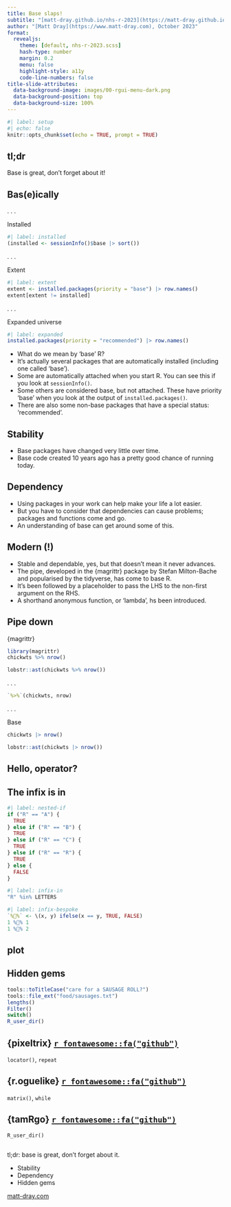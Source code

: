 ```yaml
---
title: Base slaps!
subtitle: "[matt-dray.github.io/nhs-r-2023](https://matt-dray.github.io/nhs-r-2023)"
author: "[Matt Dray](https://www.matt-dray.com), October 2023"
format:
  revealjs:
    theme: [default, nhs-r-2023.scss]
    hash-type: number
    margin: 0.2
    menu: false
    highlight-style: a11y
    code-line-numbers: false
title-slide-attributes:
  data-background-image: images/00-rgui-menu-dark.png
  data-background-position: top
  data-background-size: 100%
---
```

```r
#| label: setup
#| echo: false
knitr::opts_chunk$set(echo = TRUE, prompt = TRUE)
```

## tl;dr {background-image="images/00-rgui-menu-dark.png" background-position="top" background-size="100%"}

Base is great, don't forget about it!

## Bas(e)ically {background-image="images/00-rgui-menu-dark.png" background-position="top" background-size="100%"}

. . .

Installed

```r
#| label: installed
(installed <- sessionInfo()$base |> sort())
```

. . .

Extent

```r
#| label: extent
extent <- installed.packages(priority = "base") |> row.names()
extent[extent != installed]
```

. . . 

Expanded universe 

```r
#| label: expanded
installed.packages(priority = "recommended") |> row.names()
```

::: {.notes}
* What do we mean by 'base' R?
* It's actually several packages that are automatically installed (including one called 'base').
* Some are automatically attached when you start R. You can see this if you look at `sessionInfo()`.
* Some others are considered base, but not attached. These have priority 'base' when you look at the output of `installed.packages()`.
* There are also some non-base packages that have a special status: 'recommended'.
:::

## Stability {background-image="images/00-rgui-menu-dark.png" background-position="top" background-size="100%"}

::: {.notes}
* Base packages have changed very little over time.
* Base code created 10 years ago has a pretty good chance of running today.
:::

## Dependency {background-image="images/00-rgui-menu-dark.png" background-position="top" background-size="100%"}

::: {.notes}
* Using packages in your work can help make your life a lot easier.
* But you have to consider that dependencies can cause problems; packages and functions come and go.
* An understanding of base can get around some of this.
:::

## Modern (!) {background-image="images/00-rgui-menu-dark.png" background-position="top" background-size="100%"}

::: {.notes}
* Stable and dependable, yes, but that doesn't mean it never advances.
* The pipe, developed in the {magrittr} package by Stefan Milton-Bache and popularised by the tidyverse, has come to base R.
* It's been followed by a placeholder to pass the LHS to the non-first argument on the RHS.
* A shorthand anonymous function, or 'lambda', hs been introduced.
:::

## Pipe down {background-image="images/00-rgui-menu-dark.png" background-position="top" background-size="100%"}

{magrittr}

```r
library(magrittr)
chickwts %>% nrow()
```

```r
lobstr::ast(chickwts %>% nrow())
```

. . .

```r
`%>%`(chickwts, nrow)
```

. . .

Base

```r
chickwts |> nrow()
```

```r
lobstr::ast(chickwts |> nrow())
```

## Hello, operator?  {background-image="images/00-rgui-menu-dark.png" background-position="top" background-size="100%"}

## The infix is in {background-image="images/00-rgui-menu-dark.png" background-position="top" background-size="100%"}

```r
#| label: nested-if
if ("R" == "A") {
  TRUE
} else if ("R" == "B") {
  TRUE
} else if ("R" == "C") {
  TRUE
} else if ("R" == "R") {
  TRUE 
} else {
  FALSE
}
```

```r
#| label: infix-in
"R" %in% LETTERS
```

```r
#| label: infix-bespoke
`%👯%` <- \(x, y) ifelse(x == y, TRUE, FALSE)
1 %👯% 1
1 %👯% 2
```

## plot {background-image="images/00-rgui-menu-dark.png" background-position="top" background-size="100%"}

## Hidden gems {background-image="images/00-rgui-menu-dark.png" background-position="top" background-size="100%"}

```r
tools::toTitleCase("care for a SAUSAGE ROLL?")
tools::file_ext("food/sausages.txt")
lengths()
Filter()
switch()
R_user_dir()
```

## {pixeltrix} [`r fontawesome::fa("github")`](https://github.com/matt-dray/pixeltrix) {background-image="images/00-rgui-menu-dark.png" background-position="top" background-size="100%"}

`locator()`, `repeat`

## {r.oguelike} [`r fontawesome::fa("github")`](https://github.com/matt-dray/r.oguelike) {background-image="images/00-rgui-menu-dark.png" background-position="top" background-size="100%"}

`matrix()`, `while`

## {tamRgo} [`r fontawesome::fa("github")`](https://github.com/matt-dray/tamRgo) {background-image="images/00-rgui-menu-dark.png" background-position="top" background-size="100%"}

`R_user_dir()`

## {background-image="images/00-rgui-menu-dark.png" background-position="top" background-size="100%"}

tl;dr: base is great, don't forget about it.

* Stability
* Dependency
* Hidden gems

[matt-dray.com](https://www.matt-dray.com)
